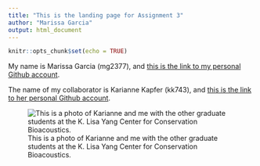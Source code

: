 ```yaml
---
title: "This is the landing page for Assignment 3"
author: "Marissa Garcia"
output: html_document
---
```


```r
knitr::opts_chunk$set(echo = TRUE)
```

My name is Marissa Garcia (mg2377), and [this is the link to my personal Github account](https://github.com/mlynngarcia). 

The name of my collaborator is Karianne Kapfer (kk743), and [this is the link to her personal Github account](https://github.com/Karianney).

![This is a photo of Karianne and me with the other graduate students at the K. Lisa Yang Center for Conservation Bioacoustics.](/Users/marissagarcia/Documents/NTRES 6100 GIT Directory/assignment-3-mg2377/PhotoForGitHubAssignment3.jpeg)
